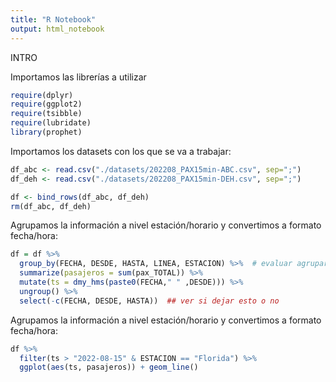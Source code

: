 ```yaml
---
title: "R Notebook"
output: html_notebook
---
```


INTRO

Importamos las librerías a utilizar

```r
require(dplyr)
require(ggplot2)
require(tsibble)
require(lubridate)
library(prophet)
```


Importamos los datasets con los que se va a trabajar:

```r
df_abc <- read.csv("./datasets/202208_PAX15min-ABC.csv", sep=";")
df_deh <- read.csv("./datasets/202208_PAX15min-DEH.csv", sep=";")

df <- bind_rows(df_abc, df_deh)
rm(df_abc, df_deh)
```

Agrupamos la información a nivel estación/horario y convertimos a formato fecha/hora:

```r
df = df %>%
  group_by(FECHA, DESDE, HASTA, LINEA, ESTACION) %>%  # evaluar agrupar a nivel linea y quedarse con una única línea para el análisis
  summarize(pasajeros = sum(pax_TOTAL)) %>%
  mutate(ts = dmy_hms(paste0(FECHA," " ,DESDE))) %>%
  ungroup() %>%
  select(-c(FECHA, DESDE, HASTA))  ## ver si dejar esto o no
```


Agrupamos la información a nivel estación/horario y convertimos a formato fecha/hora:

```r
df %>%
  filter(ts > "2022-08-15" & ESTACION == "Florida") %>%
  ggplot(aes(ts, pasajeros)) + geom_line()
```


